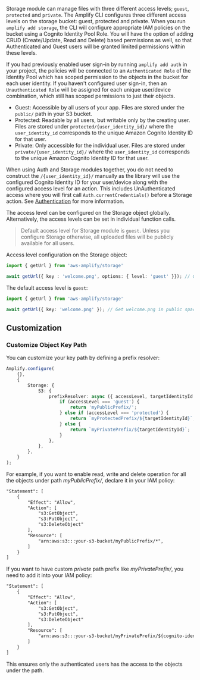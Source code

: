 Storage module can manage files with three different access levels; `guest`, `protected` and `private`. The Amplify CLI configures three different access levels on the storage bucket: guest, protected and private. When you run `amplify add storage`, the CLI will configure appropriate IAM policies on the bucket using a Cognito Identity Pool Role. You will have the option of adding CRUD (Create/Update, Read and Delete) based permissions as well, so that Authenticated and Guest users will be granted limited permissions within these levels.

If you had previously enabled user sign-in by running `amplify add auth` in your project, the policies will be connected to an `Authenticated Role` of the Identity Pool which has scoped permission to the objects in the bucket for each user identity. If you haven't configured user sign-in, then an `Unauthenticated Role` will be assigned for each unique user/device combination, which still has scoped permissions to just their objects.

* Guest: Accessible by all users of your app. Files are stored under the `public/` path in your S3 bucket.
* Protected: Readable by all users, but writable only by the creating user. Files are stored under `protected/{user_identity_id}/` where the `user_identity_id` corresponds to the unique Amazon Cognito Identity ID for that user.
* Private: Only accessible for the individual user. Files are stored under `private/{user_identity_id}/` where the `user_identity_id` corresponds to the unique Amazon Cognito Identity ID for that user.

When using Auth and Storage modules together, you do not need to construct the `/{user_identity_id}/` manually as the library will use the configured Cognito Identity ID for your user/device along with the configured access level for an action. This includes UnAuthenticated access where you will first call `Auth.currentCredentials()` before a Storage action. See [Authentication](/lib/auth/overview) for more information.

The access level can be configured on the Storage object globally. Alternatively, the access levels can be set in individual function calls.

> Default access level for Storage module is `guest`. Unless you configure Storage otherwise, all uploaded files will be publicly available for all users.

Access level configuration on the Storage object:

```typescript
import { getUrl } from 'aws-amplify/storage'

await getUrl({ key : 'welcome.png', options: { level: 'guest' }}); // Gets welcome.png in public space
```

The default access level is `guest`:
```typescript
import { getUrl } from 'aws-amplify/storage'

await getUrl({ key: 'welcome.png' }); // Get welcome.png in public space
```

## Customization 

### Customize Object Key Path 

You can customize your key path by defining a prefix resolver:

```typescript
Amplify.configure(
    {},
    {
        Storage: {
            S3: {
                prefixResolver: async ({ accessLevel, targetIdentityId }) => {
                    if (accessLevel === 'guest') {
                        return 'myPublicPrefix/';
                    } else if (accessLevel === 'protected') {
                        return `myProtectedPrefix/${targetIdentityId}`;
                    } else {
                        return `myPrivatePrefix/${targetIdentityId}`;
                    }
                },
            },
        },
    }
);

```

For example, if you want to enable read, write and delete operation for all the objects under path *myPublicPrefix/*,  declare it in your IAM policy:

```xml
"Statement": [
    {
        "Effect": "Allow",
        "Action": [
            "s3:GetObject",
            "s3:PutObject",
            "s3:DeleteObject"
        ],
        "Resource": [
            "arn:aws:s3:::your-s3-bucket/myPublicPrefix/*",
        ]
    }
]
```

If you want to have custom *private* path prefix like *myPrivatePrefix/*, you need to add it into your IAM policy:
```xml
"Statement": [
    {
        "Effect": "Allow",
        "Action": [
            "s3:GetObject",
            "s3:PutObject",
            "s3:DeleteObject"
        ],
        "Resource": [
            "arn:aws:s3:::your-s3-bucket/myPrivatePrefix/${cognito-identity.amazonaws.com:sub}/*"
        ]
    }
]
```
This ensures only the authenticated users has the access to the objects under the path.
